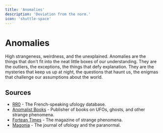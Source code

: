 ```yaml
---
title: 'Anomalies'
description: 'Deviation from the norm.'
icon: 'shuttle-space'
---
```


# Anomalies

High strangeness, weirdness, and the unexplained. Anomalies are the things that don't fit into the neat little boxes of our understanding. They are the outliers, the exceptions, the things that defy explanation. They are the mysteries that keep us up at night, the questions that haunt us, the enigmas that challenge our assumptions about the world.

## Sources

- [RR0](https://rr0.org/) - The French-speaking ufology database.
- [Anomalist Books](https://www.anomalistbooks.com/) - Publisher of books on UFOs, ghosts, and other strange phenomena.
- [Fortean Times](https://www.forteantimes.com/) - The magazine of strange phenomena.
- [Magonia](https://magonia.com/) - The journal of ufology and the paranormal.
